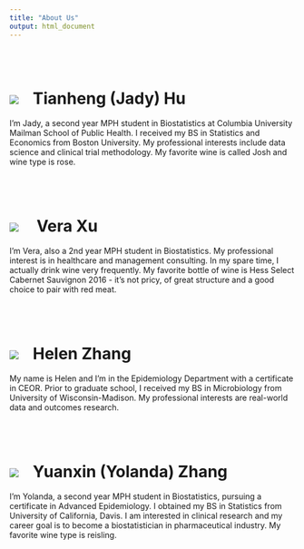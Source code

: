 ```yaml
---
title: "About Us"
output: html_document
---
```


<br></br>

# <a href=""><img src="image/jady.png"></a><span style="padding-left:25px">Tianheng (Jady) Hu
 
I'm Jady, a second year MPH student in Biostatistics at Columbia University Mailman School of Public Health. I received my BS in Statistics and Economics from Boston University. My professional interests include data science and clinical trial methodology. My favorite wine is called Josh and wine type is rose.

<br></br>

# <a href=""><img class="circle" src="image/vera.png"></a><span style="padding-left:25px"> Vera Xu

I'm Vera, also a 2nd year MPH student in Biostatistics. My professional interest is in healthcare and management consulting. In my spare time, I actually drink wine very frequently. My favorite bottle of wine is Hess Select Cabernet Sauvignon 2016 - it's not pricy, of great structure and a good choice to pair with red meat.

<br></br>

# <a href=""><img src="image/helen.png"></a><span style="padding-left:25px">Helen Zhang

My name is Helen and I'm in the Epidemiology Department with a certificate in CEOR. Prior to graduate school, I received my BS in Microbiology from University of Wisconsin-Madison. My professional interests are real-world data and outcomes research. 

<br></br>

# <a href=""><img src="image/yolanda.png"></a><span style="padding-left:25px">Yuanxin (Yolanda) Zhang

I'm Yolanda, a second year MPH student in Biostatistics, pursuing a certificate in Advanced Epidemiology. I obtained my BS in Statistics from University of California, Davis. I am interested in clinical research and my career goal is to become a biostatistician in pharmaceutical industry. My favorite wine type is reisling.


